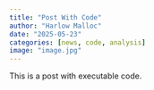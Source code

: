 ```yaml
---
title: "Post With Code"
author: "Harlow Malloc"
date: "2025-05-23"
categories: [news, code, analysis]
image: "image.jpg"
---
```


This is a post with executable code.
